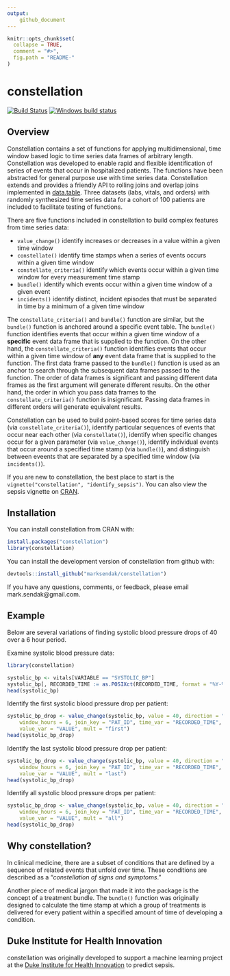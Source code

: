 ```yaml
---
output: 
    github_document
---
```


<!-- README.md is generated from README.Rmd. Please edit that file -->

```r
knitr::opts_chunk$set(
  collapse = TRUE,
  comment = "#>",
  fig.path = "README-"
)
```

# constellation

[![Build Status](https://travis-ci.org/marksendak/constellation.svg?branch=master)](https://travis-ci.org/marksendak/constellation)
[![Windows build status](https://ci.appveyor.com/api/projects/status/github/marksendak/constellation?branch=master&svg=true)](https://ci.appveyor.com/project/marksendak/constellation)

## Overview

Constellation contains a set of functions for applying multidimensional, time window based logic to time series data frames of arbitrary length. Constellation was developed to enable rapid and flexible identification of series of events that occur in hospitalized patients. The functions have been abstracted for general purpose use with time series data. Constellation extends and provides a friendly API to rolling joins and overlap joins implemented in [data.table](https://CRAN.R-project.org/package=data.table). Three datasets (labs, vitals, and orders) with randomly synthesized time series data for a cohort of 100 patients are included to facilitate testing of functions.

There are five functions included in constellation to build complex features from time series data:

* `value_change()` identify increases or decreases in a value within a given time window
* `constellate()` identify time stamps when a series of events occurs within a given time window
* `constellate_criteria()` identify which events occur within a given time window for every measurement time stamp
* `bundle()` identify which events occur within a given time window of a given event
* `incidents()` identify distinct, incident episodes that must be separated in time by a minimum of a given time window

The `constellate_criteria()` and `bundle()` function are similar, but the `bundle()` function is anchored around a specific event table. The `bundle()` function identifies events that occur within a given time window of a **specific** event data frame that is supplied to the function. On the other hand, the `constellate_criteria()` function identifies events that occur within a given time window of **any** event data frame that is supplied to the function. The first data frame passed to the `bundle()` function is used as an anchor to search through the subsequent data frames passed to the function. The order of data frames is significant and passing different data frames as the first argument will generate different results. On the other hand, the order in which you pass data frames to the `constellate_criteria()` function is insignificant. Passing data frames in different orders will generate equivalent results.

Constellation can be used to build point-based scores for time series data (via `constellate_criteria()`), identify particular sequences of events that occur near each other (via `constellate()`), identify when specific changes occur for a given parameter (via `value_change()`), identify individual events that occur around a specified time stamp (via `bundle()`), and distinguish between eveents that are separated by a specified time window (via `incidents()`).

If you are new to constellation, the best place to start is the `vignette("constellation", "identify_sepsis")`. You can also view the sepsis vignette on [CRAN](https://cran.r-project.org/package=constellation/vignettes/identify_sepsis.html).

## Installation

You can install constellation from CRAN with:
```r
install.packages("constellation")
library(constellation)
```

You can install the development version of constellation from github with:

```r
devtools::install_github("marksendak/constellation")
```

If you have any questions, comments, or feedback, please email mark.sendak@gmail.com.

## Example

Below are several variations of finding systolic blood pressure drops of 40 over a 6 hour period.

Examine systolic blood pressure data:
```r
library(constellation)

systolic_bp <- vitals[VARIABLE == "SYSTOLIC_BP"]
systolic_bp[, RECORDED_TIME := as.POSIXct(RECORDED_TIME, format = "%Y-%m-%dT%H:%M:%SZ", tz = "UTC")]
head(systolic_bp)
```

Identify the first systolic blood pressure drop per patient:
```r
systolic_bp_drop <- value_change(systolic_bp, value = 40, direction = "down",
    window_hours = 6, join_key = "PAT_ID", time_var = "RECORDED_TIME", 
    value_var = "VALUE", mult = "first")
head(systolic_bp_drop)
```

Identify the last systolic blood pressure drop per patient:
```r
systolic_bp_drop <- value_change(systolic_bp, value = 40, direction = "down",
    window_hours = 6, join_key = "PAT_ID", time_var = "RECORDED_TIME", 
    value_var = "VALUE", mult = "last")
head(systolic_bp_drop)
```

Identify all systolic blood pressure drops per patient:
```r
systolic_bp_drop <- value_change(systolic_bp, value = 40, direction = "down",
    window_hours = 6, join_key = "PAT_ID", time_var = "RECORDED_TIME", 
    value_var = "VALUE", mult = "all")
head(systolic_bp_drop)
```

## Why constellation?

In clinical medicine, there are a subset of conditions that are defined by a sequence of related events that unfold over time. These conditions are described as a "*constellation of signs and symptoms*."

Another piece of medical jargon that made it into the package is the concept of a treatment bundle. The `bundle()` function was originally designed to calculate the time stamp at which a group of treatments is delivered for every patient within a specified amount of time of developing a condition.

## Duke Institute for Health Innovation

constellation was originally developed to support a machine learning project at the [Duke Institute for Health Innovation](http://www.dihi.org/) to predict sepsis.
